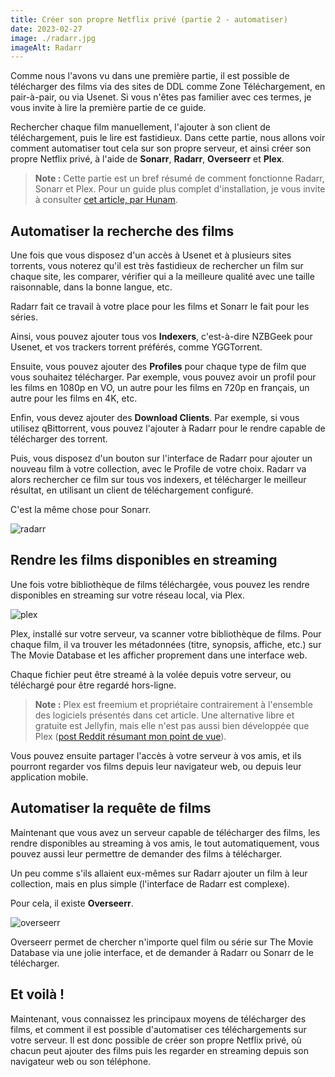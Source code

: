 ```yaml
---
title: Créer son propre Netflix privé (partie 2 - automatiser)
date: 2023-02-27
image: ./radarr.jpg
imageAlt: Radarr
---
```


Comme nous l'avons vu dans une première partie, il est possible de télécharger des films via des sites de DDL comme Zone Téléchargement, en pair-à-pair, ou via Usenet. Si vous n'êtes pas familier avec ces termes, je vous invite à lire la première partie de ce guide.

Rechercher chaque film manuellement, l'ajouter à son client de téléchargement, puis le lire est fastidieux. Dans cette partie, nous allons voir comment automatiser tout cela sur son propre serveur, et ainsi créer son propre Netflix privé, à l'aide de **Sonarr**, **Radarr**, **Overseerr** et **Plex**.

> **Note :** Cette partie est un bref résumé de comment fonctionne Radarr, Sonarr et Plex. Pour un guide plus complet d'installation, je vous invite à consulter [cet article, par Hunam](https://42e27452.hunam-website.pages.dev/posts/ultimate-guide-setup-streaming-service-sonarr-radarr-plex-usenet-torrents/).

## Automatiser la recherche des films

Une fois que vous disposez d'un accès à Usenet et à plusieurs sites torrents, vous noterez qu'il est très fastidieux de rechercher un film sur chaque site, les comparer, vérifier qui a la meilleure qualité avec une taille raisonnable, dans la bonne langue, etc.

Radarr fait ce travail à votre place pour les films et Sonarr le fait pour les séries.

Ainsi, vous pouvez ajouter tous vos **Indexers**, c'est-à-dire NZBGeek pour Usenet, et vos trackers torrent préférés, comme YGGTorrent.

Ensuite, vous pouvez ajouter des **Profiles** pour chaque type de film que vous souhaitez télécharger. Par exemple, vous pouvez avoir un profil pour les films en 1080p en VO, un autre pour les films en 720p en français, un autre pour les films en 4K, etc.

Enfin, vous devez ajouter des **Download Clients**. Par exemple, si vous utilisez qBittorrent, vous pouvez l'ajouter à Radarr pour le rendre capable de télécharger des torrent.

Puis, vous disposez d'un bouton sur l'interface de Radarr pour ajouter un nouveau film à votre collection, avec le Profile de votre choix. Radarr va alors rechercher ce film sur tous vos indexers, et télécharger le meilleur résultat, en utilisant un client de téléchargement configuré.

C'est la même chose pour Sonarr.

![radarr](./radarr-demo.png)

## Rendre les films disponibles en streaming

Une fois votre bibliothèque de films téléchargée, vous pouvez les rendre disponibles en streaming sur votre réseau local, via Plex.

![plex](./plex.jpg)

Plex, installé sur votre serveur, va scanner votre bibliothèque de films. Pour chaque film, il va trouver les métadonnées (titre, synopsis, affiche, etc.) sur The Movie Database et les afficher proprement dans une interface web.

Chaque fichier peut être streamé à la volée depuis votre serveur, ou téléchargé pour être regardé hors-ligne.

> **Note :** Plex est freemium et propriétaire contrairement à l'ensemble des logiciels présentés dans cet article. Une alternative libre et gratuite est Jellyfin, mais elle n'est pas aussi bien développée que Plex ([post Reddit résumant mon point de vue](https://www.reddit.com/r/jellyfin/comments/mvcgmw/comment/hkq8tz0/?utm_source=share&utm_medium=web2x&context=3)).

Vous pouvez ensuite partager l'accès à votre serveur à vos amis, et ils pourront regarder vos films depuis leur navigateur web, ou depuis leur application mobile.

## Automatiser la requête de films

Maintenant que vous avez un serveur capable de télécharger des films, les rendre disponibles au streaming à vos amis, le tout automatiquement, vous pouvez aussi leur permettre de demander des films à télécharger.

Un peu comme s'ils allaient eux-mêmes sur Radarr ajouter un film à leur collection, mais en plus simple (l'interface de Radarr est complexe).

Pour cela, il existe **Overseerr**.

![overseerr](./overseerr.png)

Overseerr permet de chercher n'importe quel film ou série sur The Movie Database via une jolie interface, et de demander à Radarr ou Sonarr de le télécharger.

## Et voilà !

Maintenant, vous connaissez les principaux moyens de télécharger des films, et comment il est possible d'automatiser ces téléchargements sur votre serveur. Il est donc possible de créer son propre Netflix privé, où chacun peut ajouter des films puis les regarder en streaming depuis son navigateur web ou son téléphone.